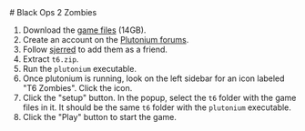 
<Layout title="Black Ops 2 Zombies" noindex>
<div class="grid justify-center dark:bg-black">
<article class="prose dark:prose-invert  mt-10 mb-10">
# Black Ops 2 Zombies

1. Download the [game files](https://files.sjer.red/games/t6.zip) (14GB).
1. Create an account on the [Plutonium forums](https://forum.plutonium.pw/).
1. Follow [sjerred](https://forum.plutonium.pw/user/sjerred) to add them as a friend.
1. Extract `t6.zip`.
1. Run the `plutonium` executable.
1. Once plutonium is running, look on the left sidebar for an icon labeled "T6 Zombies". Click the icon.
1. Click the "setup" button. In the popup, select the `t6` folder with the game files in it. It should be the same `t6` folder with the `plutonium` executable.
1. Click the "Play" button to start the game.

</article>
</div>
</Layout>

